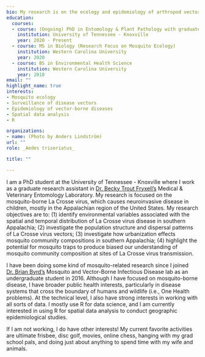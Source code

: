 ```yaml
---
bio: My research is on the ecology and epidemiology of arthropod vectors of disease. 
education:
  courses:
  - course: (Ongoing) PhD in Entomology & Plant Pathology with graduate minor in Epidemiology
    institution: University of Tennessee - Knoxville
    year: 2020 - Present
  - course: MS in Biology (Research Focus on Mosquito Ecology)
    institution: Western Carolina University
    year: 2020
  - course: BS in Environmental Health Science
    institution: Western Carolina University
    year: 2018
email: ""
highlight_name: true
interests:
- Mosquito ecology
- Surveillance of disease vectors
- Epidemiology of vector-borne diseases 
- Spatial data analysis
- R 

organizations:
- name: (Photo by Anders Lindström)
url: ""
role: _Aedes triseriatus_

title: ""

---
```

I am a PhD student at the University of Tennessee - Knoxville where I work as a graduate research assistant in [Dr. Becky Trout Fryxell’s](https://epp.tennessee.edu/directory/dr-rebecca-trout-fryxell/) Medical & Veterinary Entomology Laboratory. My research is focused on the mosquito-borne La Crosse virus, which causes neuroinvasive disease in children, mostly in the Appalachian region of the United States. My research objectives are to: (1) identify environmental variables associated with the spatial and temporal distribution of La Crosse virus disease in southern Appalachia; (2) investigate the population structure and dispersal patterns of La Crosse virus vectors; (3) investigate how urbanization effects mosquito community compositions in southern Appalachia; (4) highlight the potential for mosquito traps to produce biased our understanding of mosquito community composition at sites of La Crosse virus transmission.

I have been doing some kind of mosquito-related research since I joined [Dr. Brian Byrd’s](https://www.wcu.edu/faculty/bdbyrd.aspx) Mosquito and Vector-Borne Infectious Disease lab as an undergraduate student in 2016. Although I have focused on mosquito-borne disease, I have broader public health interests, particularly in disease systems that cross the boundary of humans and wildlife (i.e., One Health problems). At the technical level, I also have strong interests in working with all sorts of data. I mostly use R for data science, and I am currently interested in using R for spatial data analysis to conduct geographic epidemiological studies. 

If I am not working, I do have other interests! My current favorite activities are ultimate frisbee, disc golf, movies, online chess, hanging with my grad school pals, and doing just about anything to spend time with my wife and animals.





